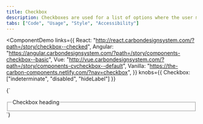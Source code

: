 ```yaml
---
title: Checkbox
description: Checkboxes are used for a list of options where the user may select multiple options, including all or none.
tabs: ["Code", "Usage", "Style", "Accessibility"]
---
```


<ComponentDemo
  links={{
    React: "http://react.carbondesignsystem.com/?path=/story/checkbox--checked",
    Angular:
      "https://angular.carbondesignsystem.com/?path=/story/components-checkbox--basic",
    Vue:
      "http://vue.carbondesignsystem.com/?path=/story/components-cvcheckbox--default",
    Vanilla: "https://the-carbon-components.netlify.com/?nav=checkbox",
  }}
  knobs={{ Checkbox: ["indeterminate", "disabled", "hideLabel"] }}
>
  {`
<fieldset className="bx--fieldset">
  <legend className="bx--label">Checkbox heading</legend>
  <Checkbox defaultChecked labelText="Checkbox label" id="checked" />
</fieldset>`}
</ComponentDemo>

